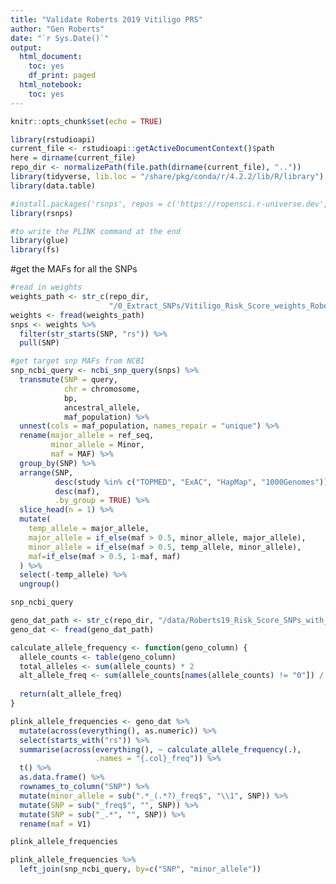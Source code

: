 ```yaml
---
title: "Validate Roberts 2019 Vitiligo PRS"
author: "Gen Roberts"
date: "`r Sys.Date()`"
output:
  html_document:
    toc: yes
    df_print: paged
  html_notebook:
    toc: yes
---
```


```r
knitr::opts_chunk$set(echo = TRUE)
```

```r
library(rstudioapi)
current_file <- rstudioapi::getActiveDocumentContext()$path
here = dirname(current_file)
repo_dir <- normalizePath(file.path(dirname(current_file), ".."))
library(tidyverse, lib.loc = "/share/pkg/conda/r/4.2.2/lib/R/library")
library(data.table)

#install.packages('rsnps', repos = c('https://ropensci.r-universe.dev', 'https://cloud.r-project.org'))
library(rsnps)

#to write the PLINK command at the end
library(glue)
library(fs)
```

#get the MAFs for all the SNPs

```r

#read in weights
weights_path <- str_c(repo_dir,
                      "/0_Extract_SNPs/Vitiligo_Risk_Score_weights_Roberts2019_TagSNPs_Added.tsv")
weights <- fread(weights_path)
snps <- weights %>%
  filter(str_starts(SNP, "rs")) %>%
  pull(SNP)
```

```r
#get target snp MAFs from NCBI
snp_ncbi_query <- ncbi_snp_query(snps) %>%
  transmute(SNP = query,
            chr = chromosome,
            bp,
            ancestral_allele, 
            maf_population) %>%
  unnest(cols = maf_population, names_repair = "unique") %>%
  rename(major_allele = ref_seq,
         minor_allele = Minor, 
         maf = MAF) %>%
  group_by(SNP) %>%
  arrange(SNP, 
          desc(study %in% c("TOPMED", "ExAC", "HapMap", "1000Genomes")), 
          desc(maf), 
          .by_group = TRUE) %>%
  slice_head(n = 1) %>%
  mutate(
    temp_allele = major_allele,
    major_allele = if_else(maf > 0.5, minor_allele, major_allele),
    minor_allele = if_else(maf > 0.5, temp_allele, minor_allele),
    maf=if_else(maf > 0.5, 1-maf, maf)
  ) %>%
  select(-temp_allele) %>%
  ungroup() 

snp_ncbi_query

```

```r
geno_dat_path <- str_c(repo_dir, "/data/Roberts19_Risk_Score_SNPs_with_Tags.raw")
geno_dat <- fread(geno_dat_path)

calculate_allele_frequency <- function(geno_column) {
  allele_counts <- table(geno_column)
  total_alleles <- sum(allele_counts) * 2
  alt_allele_freq <- sum(allele_counts[names(allele_counts) != "0"]) / total_alleles
  
  return(alt_allele_freq)
}

plink_allele_frequencies <- geno_dat %>%
  mutate(across(everything(), as.numeric)) %>%
  select(starts_with("rs")) %>%
  summarise(across(everything(), ~ calculate_allele_frequency(.),
                   .names = "{.col}_freq")) %>%
  t() %>%
  as.data.frame() %>%
  rownames_to_column("SNP") %>%
  mutate(minor_allele = sub(".*_(.*?)_freq$", "\\1", SNP)) %>%
  mutate(SNP = sub("_freq$", "", SNP)) %>%
  mutate(SNP = sub("_.*", "", SNP)) %>%
  rename(maf = V1)

plink_allele_frequencies

```

```r
plink_allele_frequencies %>%
  left_join(snp_ncbi_query, by=c("SNP", "minor_allele"))
```



